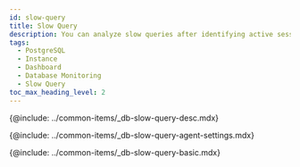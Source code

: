 ```yaml
---
id: slow-query
title: Slow Query
description: You can analyze slow queries after identifying active sessions at a specific time point.
tags:
  - PostgreSQL
  - Instance
  - Dashboard
  - Database Monitoring
  - Slow Query
toc_max_heading_level: 2
---
```



<Note product='PostgreSQL' link='../postgresql-v1/slow-query' />

<!-- Overview -->

{@include: ../common-items/_db-slow-query-desc.mdx}

<!-- 슬로우 쿼리 에이전트 설정 -->

{@include: ../common-items/_db-slow-query-agent-settings.mdx} 

<!-- 기본 화면 안내 -->

{@include: ../common-items/_db-slow-query-basic.mdx} 
